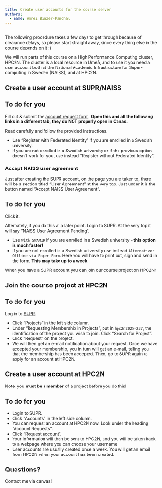 ```yaml
---
title: Create user accounts for the course server
authors:
  - name: Amrei Binzer-Panchal
---
```


<br>
The following procedure takes a few days to get through because of clearance delays, so please start straight away, since every thing else in the course depends on it :)

We will run parts of this course on a High Performance Computing cluster, HPC2N. The cluster is a local resource in Umeå, and to use it you need a user account both at the National Academic Infrastructure for Super­computing in Sweden (NAISS), and at HPC2N. 

## Create a user account at SUPR/NAISS

::: {.callout-important}
## To do for you
Fill out & submit the [account request form](https://supr.naiss.se/person/register/). **Open this and all the following links in a different tab, they do NOT properly open in Canas. **

Read carefully and follow the provided instructions.
:::

::: {.callout-tip}
- Use "Register with Federated Identity" if you are enrolled in a Swedish university.
- If you are not enrolled in a Swedish university or if the previous option doesn't work for you, use instead "Register without Federated Identity".
:::

### Accept NAISS user agreement

Just after creating the SUPR account, on the page you are taken to, there will be a section titled “User Agreement” at the very top. Just under it is the button named “Accept NAISS User Agreement”. 

::: {.callout-important}
## To do for you
Click it.
:::

Alternately, if you do this at a later point. Login to SUPR. At the very top it will say “NAISS User Agreement Pending”.

::: {.callout-tip}
- Use `With SWAMID` if you are enrolled in a Swedish university - **this option is much faster!**
- If you are not enrolled in a Swedish university use instead `Alternative: Offline via Paper Form`. Here you will have to print out, sign and send in the form. **This may take up to a week. **
:::

When you have a SUPR account you can join our course project on HPC2N:

## Join the course project at HPC2N

::: {.callout-important}
## To do for you
Log in to [SUPR](https://supr.naiss.se/). 

- Click “Projects” in the left side column.
- Under “Requesting Membership in Projects”, put in `hpc2n2025-237`, the identification of the project you wish to join. Click “Search for Project”.
- Click “Request” on the project.
- We will then get an e-mail notification about your request. Once we have accepted your membership, you in turn will get an e-mail, telling you that the membership has been accepted. Then, go to SUPR again to apply for an account at HPC2N.
:::


## Create a user account at HPC2N

Note: you **must be a member** of a project before you do this!


::: {.callout-important}
## To do for you
- Login to SUPR.
- Click “Accounts” in the left side column.
- You can request an account at HPC2N now. Look under the heading “Account Requests”.
- Click “Request account”.
- Your information will then be sent to HPC2N, and you will be taken back to a webpage where you can choose your username.
- User accounts are usually created once a week. You will get an email from HPC2N when your account has been created.
:::

## Questions?

Contact me via canvas!
